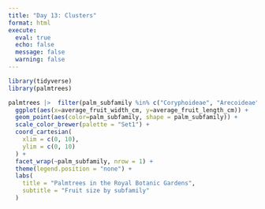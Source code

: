 ```yaml
---
title: "Day 13: Clusters"
format: html
execute:
  eval: true
  echo: false
  message: false
  warning: false
---
```



```r
library(tidyverse)
library(palmtrees)

palmtrees |>  filter(palm_subfamily %in% c("Coryphoideae", "Arecoideae", "Ceroxyloideae", "Calamoideae")) |>
  ggplot(aes(x=average_fruit_width_cm, y=average_fruit_length_cm)) +
  geom_point(aes(color=palm_subfamily, shape = palm_subfamily)) +
  scale_color_brewer(palette = "Set1") +
  coord_cartesian(
    xlim = c(0, 10),
    ylim = c(0, 10)
  ) +
  facet_wrap(~palm_subfamily, nrow = 1) +
  theme(legend.position = "none") +
  labs(
    title = "Palmtrees in the Royal Botanic Gardens",
    subtitle = "Fruit size by subfamily"
  )

```